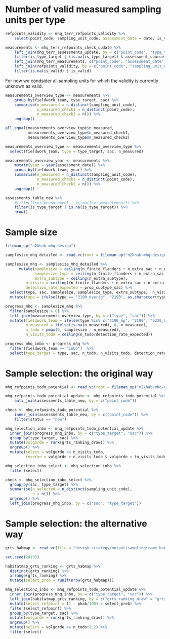
# Number of valid measured sampling units per type

```r
refpoints_validity <- mhq_terr_refpoints_validity %>%
    select(point_code, sampling_unit_code, assessment_date = date, is_valid, is_valid_type, is_valid_refpoint)

measurements <- mhq_terr_refpoints_check_update %>%
    left_join(mhq_terr_assessments_update, by = c("point_code", "type_target"), suffix = c("_orig", "_measured")) %>%
    filter(is_type_target | (is.na(is_type_target) & assessment_source == "field assessment")) %>%
    left_join(mhq_terr_measurements, c("point_code", "assessment_date", "type_observed", "sampling_unit_code")) %>%
    left_join(refpoints_validity, by = c("point_code", "sampling_unit_code", "assessment_date")) %>%
    filter(is.na(is_valid) | is_valid)
```

For now we condsider all sampling units for which the validity is currently unknown as valid.

```r
measurements_overview_type <- measurements %>%
    group_by(fieldwork_team, type_target, sac) %>%
    summarise(n_measured = n_distinct(sampling_unit_code),
              n_measured_check1 = n_distinct(point_code),
              n_measured_check2 = n()) %>%
    ungroup()

all.equal(measurements_overview_type$n_measured, 
          measurements_overview_type$n_measured_check1,
          measurements_overview_type$n_measured_check2)

measurements_overview_type <- measurements_overview_type %>%
  select(fieldwork_team, type = type_target, sac, n_measured)

measurements_overview_year <- measurements %>%
    mutate(year = year(assessment_date)) %>%
    group_by(fieldwork_team, year) %>%
    summarise(n_measured = n_distinct(sampling_unit_code),
              n_measured_check1 = n_distinct(point_code),
              n_measured_check2 = n()) %>%
    ungroup()

assessments_table_new %>%
    #filter(lsvi_measurement | is.na(lsvi_measurement)) %>%
    filter(is_type_target | is.na(is_type_target)) %>%
    nrow()
```

# Sample size

```r
fileman_up("n2khab-mhq-design")

samplesize_mhq_detailed <- read_vc(root = fileman_up("n2khab-mhq-design"), "design-strategy/output/samplesize_mhq_terr_v2021")

samplesize_mhq <- samplesize_mhq_detailed %>%
      mutate(samplesize = ceiling(n_finite_flanders + n_extra_sac + n_extra_subtype),
             samplesize_type = ceiling(n_finite_flanders + n_extra_sac),
             extra_subtype = ceiling(n_extra_subtype),
         n_visits = ceiling((n_finite_flanders + n_extra_sac + n_extra_subtype)/prop_subtype_sac),
         detection_rate_expected = prop_subtype_sac) %>%
  select(type, sac, samplesize, samplesize_type, extra_subtype,  n_visits, detection_rate_expected) %>%
  mutate(type = ifelse(type == "2190_overig", "2190", as.character(type)))

progress_mhq <- samplesize_mhq %>%
  filter(samplesize > 0) %>%
  left_join(measurements_overview_type, by = c("type", "sac")) %>%
  mutate(fieldwork_team = ifelse(type %in% c("2190_mp", "2190", "6230_hnk", "7140_oli"), "inbo", fieldwork_team),
         n_measured = ifelse(is.na(n_measured), 0, n_measured),
         n_todo = pmax(0, samplesize - n_measured),
         n_visits_todo = ceiling(n_todo/detection_rate_expected))

progress_mhq_inbo <- progress_mhq %>%
  filter(fieldwork_team == "inbo")  %>%
  select(type_target = type, sac, n_todo, n_visits_todo, detection_rate_expected)

```

# Sample selection: the original way

```r

mhq_refpoints_todo_potential <- read_vc(root = fileman_up("n2khab-mhq-design"), file = "design-strategy/output/mhq_refpoints_todo_potential")

mhq_refpoints_todo_potential_update <- mhq_refpoints_todo_potential %>%
    anti_join(assessments_table_new, by = c("point_code")) 

check <- mhq_refpoints_todo_potential %>%
    inner_join(assessments_table_new, by = c("point_code")) %>%
    filter(status == "new")

mhq_selection_inbo <- mhq_refpoints_todo_potential_update %>%
  inner_join(progress_mhq_inbo, by = c("type_target", "sac")) %>%
  group_by(type_target, sac) %>%
  mutate(volgorde = rank(grts_ranking_draw)) %>%
  ungroup() %>%
  mutate(select = volgorde <= n_visits_todo,
         reserve = volgorde > n_visits_todo & volgorde < (n_visits_todo * 10))

mhq_selection_inbo_select <- mhq_selection_inbo %>%
  filter(select)

check <- mhq_selection_inbo_select %>%
  group_by(sac, type_target) %>%
  summarise(n_selected = n_distinct(sampling_unit_code),
            n = n()) %>%
  ungroup() %>%
  left_join(progress_mhq_inbo, by = c("sac", "type_target"))
```

# Sample selection: the alternative way

```r
grts_habmap <- read_vc(file = "design-strategy/output/samplingframe_habitatterr_points", root = fileman_up("n2khab-mhq-design"))

set.seed(24193)

habitatmap_grts_ranking <- grts_habmap %>%
  distinct(grts_ranking) %>%
  arrange(grts_ranking) %>%
  mutate(select_prob = runif(nrow(grts_habmap)))
```

```r
mhq_selection2_inbo <- mhq_refpoints_todo_potential_update %>%
  inner_join(progress_mhq_inbo, by = c("type_target", "sac")) %>%
  left_join(habitatmap_grts_ranking, by = c("grts_ranking_draw" = "grts_ranking")) %>%
  mutate(select_refpoint = (1 - phab/100) < select_prob) %>%
  filter(select_refpoint) %>%
  group_by(type_target, sac) %>%
  mutate(volgorde = rank(grts_ranking_draw)) %>%
  ungroup() %>%
  mutate(select = volgorde <= n_todo*1.2) %>%
  filter(select)
  
```


